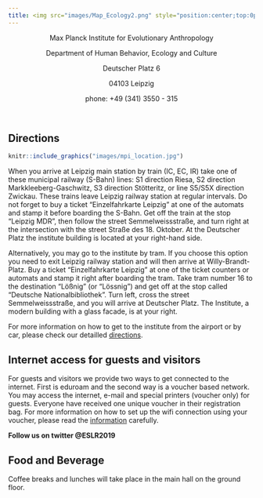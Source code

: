 ```yaml
---
title: <img src="images/Map_Ecology2.png" style="position:center;top:0px;right:0px;" />
---
```

<center>

Max Planck Institute for Evolutionary Anthropology

Department of Human Behavior, Ecology and Culture

Deutscher Platz 6

04103 Leipzig

phone: +49 (341) 3550 - 315

</center>

<br>

## **Directions**
```r
knitr::include_graphics("images/mpi_location.jpg")
```

When you arrive at Leipzig main station by train (IC, EC, IR) take one of these municipal railway (S-Bahn) lines: S1 direction Riesa, S2 direction Markkleeberg-Gaschwitz, S3 direction Stötteritz, or line S5/S5X direction Zwickau. These trains leave Leipzig railway station at regular intervals. Do not forget to buy a ticket "Einzelfahrkarte Leipzig" at one of the automats and stamp it before boarding the S-Bahn. Get off the train at the stop "Leipzig MDR", then follow the street Semmelweissstraße, and turn right at the intersection with the street Straße des 18. Oktober. At the Deutscher Platz the institute building is located at your right-hand side.

Alternatively, you may go to the institute by tram. If you choose this option you need to exit Leipzig railway station and will then arrive at Willy-Brandt-Platz. Buy a ticket "Einzelfahrkarte Leipzig" at one of the ticket counters or automats and stamp it right after boarding the tram. Take tram number 16 to the destination "Lößnig" (or "Lössnig") and get off at the stop called "Deutsche Nationalbibliothek". Turn left, cross the street Semmelweissstraße, and you will arrive at Deutscher Platz. The Institute, a modern building with a glass facade, is at your right. 

For more information on how to get to the institute from the airport or by car, please check our detailled [directions](https://www.eva.mpg.de/fileadmin/content_files/institute/pdf/Anfahrtsbeschreibung_Plan_englisch.pdf).

## **Internet access for guests and visitors** 
For guests and visitors we provide two ways to get connected to the internet. First is eduroam and the second way is a voucher based network.
You may access the internet, e-mail and special printers (voucher only) for guests. Everyone have received one unique voucher in their registration bag. For more information on how to set up the wifi connection using your voucher, please read the [information](https://www.eva.mpg.de/service/it/network-for-guests.html) carefully.

**Follow us on twitter @ESLR2019**

## **Food and Beverage**

Coffee breaks and lunches will take place in the main hall on the ground floor. 













